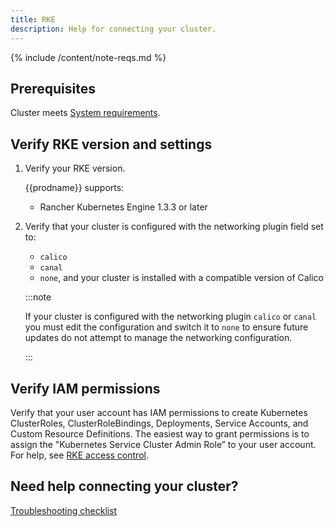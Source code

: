 ```yaml
---
title: RKE
description: Help for connecting your cluster.
---
```


{% include /content/note-reqs.md %}

## Prerequisites 

Cluster meets [System requirements]({{sitebase.url}}/get-started/connect/system-requirements).

## Verify RKE version and settings

1. Verify your RKE version.

    {{prodname}} supports:

    - Rancher Kubernetes Engine 1.3.3 or later

1. Verify that your cluster is configured with the networking plugin field set to:
    - `calico`
    - `canal`
    - `none`, and your cluster is installed with a compatible version of Calico 

    :::note

    If your cluster is configured with the networking plugin `calico` or `canal` you must edit the configuration and switch it to `none` to ensure future updates do not attempt to manage the networking configuration.
    
    :::

## Verify IAM permissions

Verify that your user account has IAM permissions to create Kubernetes ClusterRoles, ClusterRoleBindings, Deployments, Service Accounts, and Custom Resource Definitions. The easiest way to grant permissions is to assign the "Kubernetes Service Cluster Admin Role” to your user account. For help, see [RKE access control](https://rancher.com/docs/rancher/v2.x/en/admin-settings/rbac).

## Need help connecting your cluster? 

[Troubleshooting checklist]({{sitebase.url}}/get-started/connect/checklist)